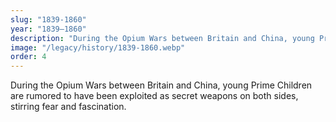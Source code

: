 ```yaml
---
slug: "1839-1860"
year: "1839–1860"
description: "During the Opium Wars between Britain and China, young Prime Children are rumored to have been exploited as secret weapons on both sides, stirring fear and fascination."
image: "/legacy/history/1839-1860.webp"
order: 4
---
```


During the Opium Wars between Britain and China, young Prime Children are rumored to have been exploited as secret weapons on both sides, stirring fear and fascination.
